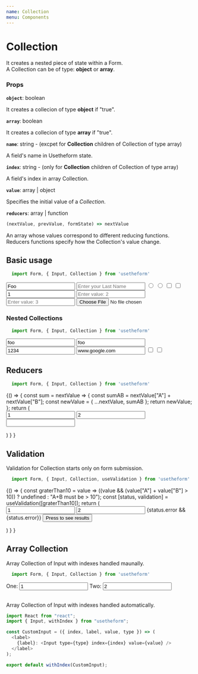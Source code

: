 ---
name: Collection
menu: Components
---


# Collection

It creates a nested piece of state within a Form. <br />
A Collection can be of type: **object** or **array**.

### Props

**`object`**: boolean

It creates a collecion of type **object** if "true".

**`array`**: boolean

It creates a collecion of type **array** if "true".

**`name`**: string - (excpet for **Collection** children of Collection of type array)

A field's name in Usetheform state.

**`index`**: string - (only for **Collection** children of Collection of type array)

A field's index in array Collection.

**`value`**: array | object

Specifies the initial value of a *Collection*.

**`reducers`**: array | function

```javascript
(nextValue, prevValue, formState) => nextValue
```
 
An array whose values correspond to different reducing functions.
Reducers functions specify how the Collection's value change.

## Basic usage

```javascript
  import Form, { Input, Collection } from 'usetheform'
```

<Playground>
  <Form>
    <Collection object name="myObject">
      <Input type="text" name="name" placeholder="Enter your name" value="Foo" />
      <Input type="text" name="lastname" placeholder="Enter your Last Name" />
      <Input type="radio" name="sex" value="M" />
      <Input type="radio" name="sex" value="F" />
      <Input type="checkbox" name="one" value="one" />
      <Input type="checkbox" name="two" value="two" />
    </Collection>
    <Collection array name="myArray">
      <Input type="number" index="0" placeholder="Enter value: 1" value="1" />
      <Input type="number" index="1" placeholder="Enter value: 2" />
      <Input type="number" index="2" placeholder="Enter value: 3" />
    </Collection>
    <Input type="file" name="file" />
  </Form>
</Playground>

### Nested Collections

```javascript
  import Form, { Input, Collection } from 'usetheform'
```

<Playground>
  <Form>
    <Collection object name="myObject">
      <Collection object name="user">
        <Input type="text" name="name" value="foo" />
        <Input type="text" name="lastname" value="foo" />
        <Collection object name="info">
          <Input type="tel" name="tel" value="1234" />
          <Input type="text" name="website" value="www.google.com" />
        </Collection>
      </Collection>
      <Collection array name="sex">
        <Input type="checkbox" index="0" value="M" />
        <Input type="checkbox" index="1" value="F" />
      </Collection>
    </Collection>
  </Form>
</Playground>

## Reducers

```javascript
  import Form, { Input, Collection } from 'usetheform'
```

<Playground>
{() => {
    const sum = nextValue => {
      const sumAB = nextValue["A"] + nextValue["B"];
      const newValue = { ...nextValue, sumAB };
      return newValue;
    };
    return (
      <Form>
        <Collection object name="sum" reducers={sum}>
          <Input type="number" name="A" value="1" />
          <Input type="number" name="B" value="2" />
          <Input type="text" name="sumAB" readOnly />
        </Collection>
      </Form>
    )
  }
}
</Playground>

## Validation

Validation for Collection starts only on form submission.

```javascript
  import Form, { Input, Collection, useValidation } from 'usetheform'
```

<Playground>
{() => {
    const graterThan10 = value => ((value && (value["A"] + value["B"] > 10)) ? undefined : "A+B must be > 10");
    const [status, validation] = useValidation([graterThan10]);
    return (
      <Form>
        <Collection object name="sum" {...validation}>
          <Input type="number" name="A" value="1" />
          <Input type="number" name="B" value="2" />
        </Collection>
        {status.error && <label>{status.error}</label>}
        <button type="submit">Press to see results</button>
      </Form>
    )
  }
}
</Playground>

## Array Collection

Array Collection of Input with indexes handled maunally.

```javascript
  import Form, { Input, Collection } from 'usetheform'
```

<Playground>
      <Form>
        <Collection array name="numberList"  >
          <label>
            One: 
            <Input type="number" index="1" value="1" />
          </label>
           <label>
             Two:
            <Input type="number" index="2" value="2" />
          </label>
        </Collection>
      </Form>
</Playground>

<br />
Array Collection of Input with indexes handled automatically.

```javascript
import React from "react";
import { Input, withIndex } from "usetheform";

const CustomInput = ({ index, label, value, type }) => (
  <label>
    {label}: <Input type={type} index={index} value={value} /> 
  </label>
);

export default withIndex(CustomInput);
```

<Playground>
      <Form>
        <Collection array name="numberList">
          <CustomInput label="One" type="number" value="1" />
          <CustomInput label="Two" type="number" value="2" />
        </Collection>
      </Form>
</Playground>
